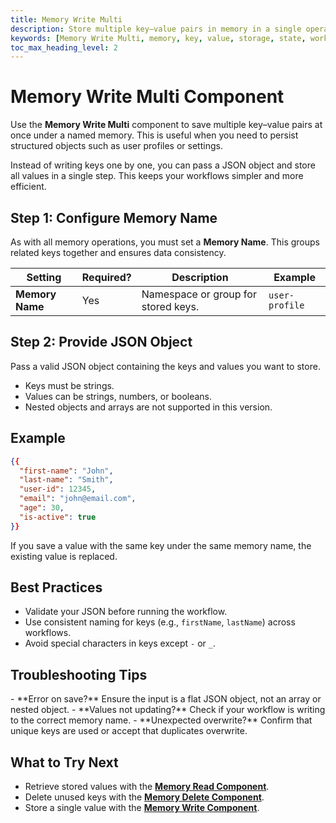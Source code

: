 ```yaml
---
title: Memory Write Multi
description: Store multiple key–value pairs in memory in a single operation.
keywords: [Memory Write Multi, memory, key, value, storage, state, workflow, bulk write, persistent]
toc_max_heading_level: 2
---
```


# Memory Write Multi Component

Use the **Memory Write Multi** component to save multiple key–value pairs at once under a named memory. This is useful when you need to persist structured objects such as user profiles or settings.

<InfoCallout title="Why this matters">
Instead of writing keys one by one, you can pass a JSON object and store all values in a single step. This keeps your workflows simpler and more efficient.
</InfoCallout>

<Spacer size="md" />

## Step 1: Configure Memory Name

As with all memory operations, you must set a **Memory Name**. This groups related keys together and ensures data consistency.

| Setting         | Required? | Description                                             | Example            |
|-----------------|-----------|---------------------------------------------------------|--------------------|
| **Memory Name** | <Badge type="required">Yes</Badge> | Namespace or group for stored keys. | `user-profile`     |

<Spacer size="md" />

## Step 2: Provide JSON Object

Pass a valid JSON object containing the keys and values you want to store.

- Keys must be strings.  
- Values can be strings, numbers, or booleans.  
- Nested objects and arrays are not supported in this version.  

## Example

```json
{{
  "first-name": "John",
  "last-name": "Smith",
  "user-id": 12345,
  "email": "john@email.com",
  "age": 30,
  "is-active": true
}}
```

<WarningCallout title="Overwriting keys">
If you save a value with the same key under the same memory name, the existing value is replaced.
</WarningCallout>

<Spacer size="md" />

## Best Practices

- Validate your JSON before running the workflow.  
- Use consistent naming for keys (e.g., `firstName`, `lastName`) across workflows.  
- Avoid special characters in keys except `-` or `_`.  

<Spacer size="md" />

## Troubleshooting Tips

<InfoCallout title="If your memory write multi isn’t working...">
- **Error on save?** Ensure the input is a flat JSON object, not an array or nested object.  
- **Values not updating?** Check if your workflow is writing to the correct memory name.  
- **Unexpected overwrite?** Confirm that unique keys are used or accept that duplicates overwrite.  
</InfoCallout>

<Spacer size="md" />

## What to Try Next

- Retrieve stored values with the **[Memory Read Component](/docs/agent-studio/components/memory/memory-read)**.
- Delete unused keys with the **[Memory Delete Component](/docs/agent-studio/components/memory/memory-delete)**.  
- Store a single value with the **[Memory Write Component](/docs/agent-studio/components/memory/memory-write)**.  

